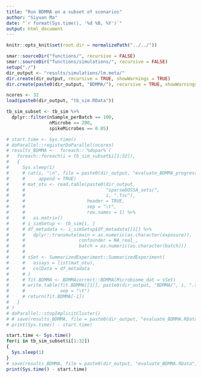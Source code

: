 ```yaml
---
title: "Run BDMMA on a subset of scenarios"
author: "Siyuan Ma"
date: "`r format(Sys.time(), '%d %B, %Y')`"
output: html_document
---
```

```r
knitr::opts_knit$set(root.dir = normalizePath("../../"))
```
```r
smar::sourceDir("functions/", recursive = FALSE)
smar::sourceDir("functions/simulations/", recursive = FALSE)
setup("./")
dir_output <- "results/simulations/lm.meta/"
dir.create(dir_output, recursive = TRUE, showWarnings = TRUE)
dir.create(paste0(dir_output, "BDMMA/"), recursive = TRUE, showWarnings = TRUE)
```

```r
ncores <- 32
load(paste0(dir_output, "tb_sim.RData"))
```
```r
tb_sim_subset <- tb_sim %>% 
  dplyr::filter(nSample_perBatch == 100,
                nMicrobe == 200,
                spikeMicrobes == 0.05)

# start.time <- Sys.time()
# doParallel::registerDoParallel(ncores)
# results_BDMMA <-  foreach::`%dopar%`(
#   foreach::foreach(i = tb_sim_subset$i[1:32]),
#   {
#     Sys.sleep(1)
#     # cat(i, "\n", file = paste0(dir_output, "evaluate_BDMMA_progress.txt"), 
#     #     append = TRUE)
#     # mat_otu <- read.table(paste0(dir_output,
#     #                              "sparseDOSSA_sets/",
#     #                              i, ".tsv"),
#     #                       header = TRUE,
#     #                       sep = "\t",
#     #                       row.names = 1) %>% 
#     #   as.matrix()
#     # i_simSetup <- tb_sim[i, ]
#     # df_metadata <- i_simSetup$df_metadata[[1]] %>% 
#     #   dplyr::transmute(main = as.numeric(as.character(exposure)),
#     #                    confounder = NA_real_,
#     #                    batch = as.numeric(as.character(batch)))
#     # 
#     # sSet <- SummarizedExperiment::SummarizedExperiment(
#     #   assays = list(mat_otu),
#     #   colData = df_metadata
#     # )
#     # fit.BDMMA <- BDMMAcorrect::BDMMA(Microbiome_dat = sSet)
#     # write.table(fit.BDMMA[[1]], paste0(dir_output, "BDMMA/", i, ".tsv"), 
#     #             sep = "\t")
#     # return(fit.BDMMA[-1])
#   }
# ) 
# doParallel::stopImplicitCluster()
# # save(results_BDMMA, file = paste0(dir_output, "evaluate_BDMMA.RData"))
# print(Sys.time() - start.time)

start.time <- Sys.time()
for(i in tb_sim_subset$i[1:32])
{
  Sys.sleep(1)
}
# save(results_BDMMA, file = paste0(dir_output, "evaluate_BDMMA.RData"))
print(Sys.time() - start.time)
```